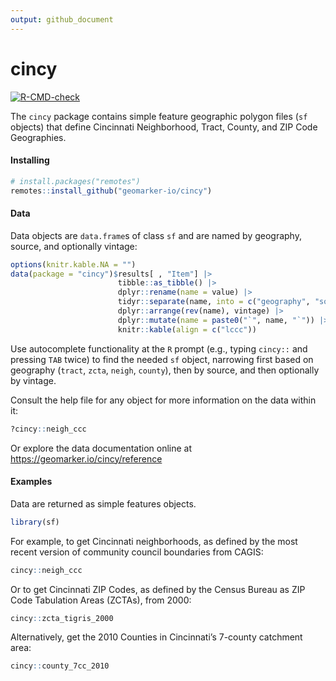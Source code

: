 ```yaml
---
output: github_document
---
```


<!-- README.md is generated from README.Rmd. Please edit that file -->

# cincy

<!-- badges: start -->
[![R-CMD-check](https://github.com/geomarker-io/cincy/workflows/R-CMD-check/badge.svg)](https://github.com/geomarker-io/cincy/actions)
<!-- badges: end -->

The `cincy` package contains simple feature geographic polygon files (`sf` objects) that define Cincinnati Neighborhood, Tract, County, and ZIP Code Geographies.

#### Installing

```r
# install.packages("remotes")
remotes::install_github("geomarker-io/cincy")
```

#### Data

Data objects are `data.frame`s of class `sf` and are named by geography, source, and optionally vintage:

```r
options(knitr.kable.NA = "")
data(package = "cincy")$results[ , "Item"] |>
                        tibble::as_tibble() |>
                        dplyr::rename(name = value) |>
                        tidyr::separate(name, into = c("geography", "source", "vintage"), remove = FALSE) |>
                        dplyr::arrange(rev(name), vintage) |>
                        dplyr::mutate(name = paste0("`", name, "`")) |>
                        knitr::kable(align = c("lccc"))
```

Use autocomplete functionality at the `R` prompt (e.g., typing `cincy::` and pressing `TAB` twice) to find the needed `sf` object, narrowing first based on geography (`tract`, `zcta`, `neigh`, `county`), then by source, and then optionally by vintage.

Consult the help file for any object for more information on the data within it:

```r
?cincy::neigh_ccc
```

Or explore the data documentation online at [https://geomarker.io/cincy/reference](https://geomarker.io/cincy/reference)

#### Examples

Data are returned as simple features objects.

```r
library(sf)
```

For example, to get Cincinnati neighborhoods, as defined by the most recent version of community council boundaries from CAGIS:

```r
cincy::neigh_ccc
```

Or to get Cincinnati ZIP Codes, as defined by the Census Bureau as ZIP Code Tabulation Areas (ZCTAs), from 2000:

```r
cincy::zcta_tigris_2000
```

Alternatively, get the 2010 Counties in Cincinnati's 7-county catchment area:

```r
cincy::county_7cc_2010
```



